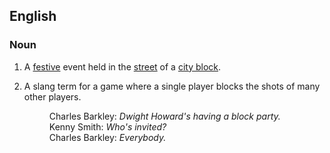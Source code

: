 ==English==
===Noun===
{{en-noun|sg=[[block]] [[party]]|block parties}}
# A [[festive]] event held in the [[street]] of a [[city block]].
# {{basketball}} A slang term for a game where a single player blocks the shots of many other players.
#: Charles Barkley: ''Dwight Howard's having a block party.''
#: Kenny Smith: ''Who's invited?''
#: Charles Barkley: ''Everybody.''